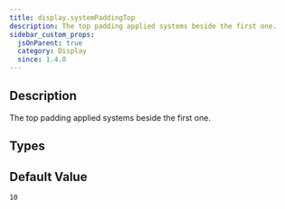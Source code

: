 ```yaml
---
title: display.systemPaddingTop
description: The top padding applied systems beside the first one.
sidebar_custom_props:
  jsOnParent: true
  category: Display
  since: 1.4.0
---
```


<SinceBadge since="1.4.0" />


## Description
The top padding applied systems beside the first one.

<PropertyDescription showJson={true} />

## Types

<TypeTable>
    <TypeRow name={"number"} />
</TypeTable>

## Default Value

`10`
